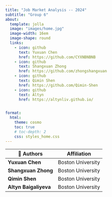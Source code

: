 ```yaml
---
title: "Job Market Analysis -- 2024"
subtitle: "Group 6"
about:
  template: jolla
  image: "images/home.jpg"
  image-width: 16em
  image-shape: round
  links:
    - icon: github
      text: Yuxuan Chen
      href: https://github.com/CYXNBNBNB
    - icon: github
      text: Shangxuan Zhong
      href: https://github.com/zhongshangxuan
    - icon: github
      text: Qimin Shen
      href: https://github.com/Qimin-Shen
    - icon: github
      text: Altyn
      href: https://altynliv.github.io/


format:
  html:
    theme: cosmo
    toc: true
    # toc-depth: 2
    css: styles_home.css 
--- 
```


| 👥 Authors               | Affiliation                       |
|--------------------|------------------------------------|
| **Yuxuan Chen**     | Boston University |
| **Shangxuan Zhong** | Boston University |
| **Qimin Shen**      | Boston University |
| **Altyn Baigaliyeva** | Boston University |
